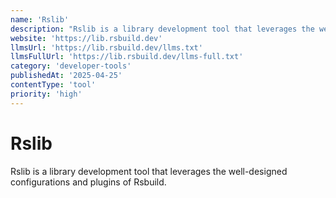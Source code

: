 ```yaml
---
name: 'Rslib'
description: "Rslib is a library development tool that leverages the well-designed configurations and plugins of Rsbuild."
website: 'https://lib.rsbuild.dev'
llmsUrl: 'https://lib.rsbuild.dev/llms.txt'
llmsFullUrl: 'https://lib.rsbuild.dev/llms-full.txt'
category: 'developer-tools'
publishedAt: '2025-04-25'
contentType: 'tool'
priority: 'high'
---
```


# Rslib

Rslib is a library development tool that leverages the well-designed configurations and plugins of Rsbuild.
